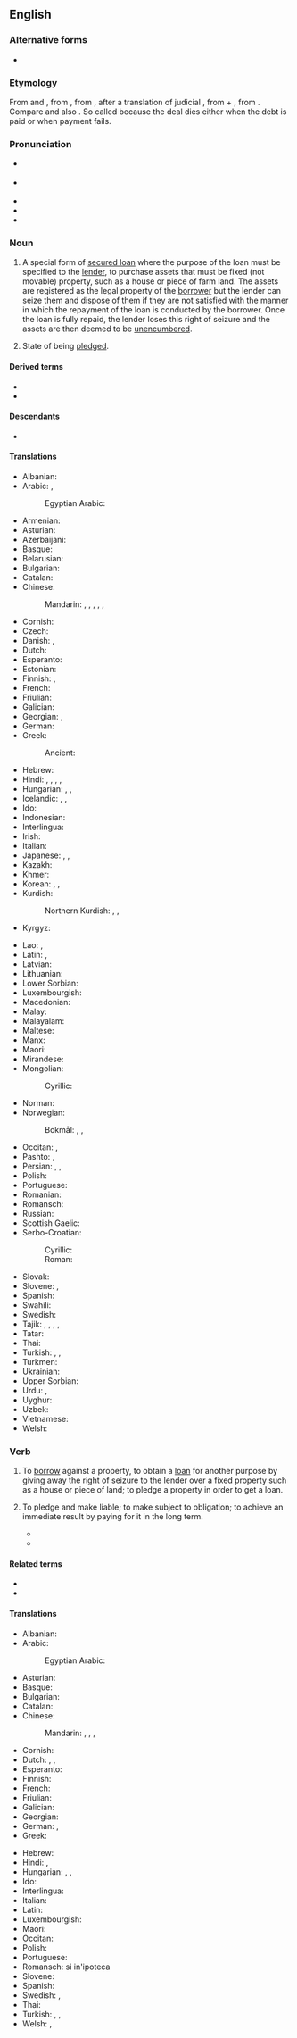 ==English==
{{wikipedia}}

===Alternative forms===
* {{l|en|morgage}} {{qualifier|obsolete}}

===Etymology===
{{root|en|ine-pro|*mer-|id1=die|*wedʰ-}}
From {{inh|en|enm|morgage}} and {{der|en|frm|mortgage}}, from {{der|en|xno|morgage}}, from {{der|en|fro|[[mort]] [[gage]]||death pledge}}, after a translation of judicial {{der|en|ML.|[[mortuus|mortuum]] [[wadium]]}}, from {{m|la|mortuum}} + {{m|la|wadium}}, from {{der|en|frk|*wadi|t=wager, pledge}}. Compare {{m|en|gage}} and also {{m|en|wage}}. So called because the deal dies either when the debt is paid or when payment fails.

===Pronunciation===
* {{a|UK}} {{IPA|en|/ˈmɔː.ɡɪd͡ʒ/}}
* {{a|US}} {{IPA|en|/ˈmɔɹ.ɡɪd͡ʒ/}}
* {{audio|en|en-us-mortgage.ogg|Audio (US)}}
* {{rhymes|en|ɔː(ɹ)ɡɪd͡ʒ|s=2}}
* {{hyph|en|mort|gage}}

===Noun===
{{en-noun|~}}

# {{lb|en|legal}} A special form of [[secured loan]] where the purpose of the loan must be specified to the [[lender]], to purchase assets that must be fixed (not movable) property, such as a house or piece of farm land. The assets are registered as the legal property of the [[borrower]] but the lender can seize them and dispose of them if they are not satisfied with the manner in which the repayment of the loan is conducted by the borrower. Once the loan is fully repaid, the lender loses this right of seizure and the assets are then deemed to be [[unencumbered]].
#: {{ux|en|We're renting a property in the city centre because we can't afford to get a '''mortgage''' yet.}}
# {{lb|en|obsolete}} State of being [[pledge]]d.
#: {{ux|en|lands given in '''mortgage'''}}

====Derived terms====
* {{l|en|anaconda mortgage}}
* {{l|en|mortgage-backed}}

====Descendants====
* {{desc|mn|моргейж|bor=1}}

====Translations====
{{trans-top|special form of secured loan}}
* Albanian: {{t+|sq|hipotekë|f}}
* Arabic: {{t+|ar|رَهْن|m}}, {{t|ar|رَهْن عَقَارِيّ|m}}
*: Egyptian Arabic: {{t|arz|رهن|m|tr=rahn}}
* Armenian: {{t+|hy|հիպոթեկ}}
* Asturian: {{t|ast|hipoteca|f}}
* Azerbaijani: {{t|az|ipoteka}}
* Basque: {{t+|eu|hipoteka}}
* Belarusian: {{t|be|іпатэ́ка|f}}
* Bulgarian: {{t+|bg|ипоте́ка|f}}
* Catalan: {{t+|ca|hipoteca|f}}
* Chinese:
*: Mandarin: {{t+|cmn|抵押|tr=dǐyā}}, {{t|cmn|[[抵押]][[貸款]]}}, {{t|cmn|[[抵押]][[贷款]]|tr=dǐyā dàikuǎn}}, {{t+|cmn|按揭|tr=ànjiē}}, {{qualifier|home loan}} {{t+|cmn|房貸}}, {{t+|cmn|房贷|tr=fángdài}}
* Cornish: {{t|kw|marwostel|m}}
* Czech: {{t+|cs|hypotéka|f}}
* Danish: {{t|da|pant|n}}, {{t|da|boliglån|n}}
* Dutch: {{t+|nl|hypotheek|m}}
* Esperanto: {{t|eo|hipoteko}}
* Estonian: {{t|et|hüpoteek}}
* Finnish: {{t+|fi|asuntolaina}}, {{t+|fi|kiinnelaina}}
* French: {{t+|fr|hypothèque|f}}
* Friulian: {{t|fur|ipoteche|f}}
* Galician: {{t|gl|hipoteca|f}}
* Georgian: {{t|ka|იპოთეკა}}, {{t|ka|გირაო}}
* German: {{t+|de|Hypothek|f}}
* Greek: {{t+|el|υποθήκη|f}}
*: Ancient: {{t|grc|ὑποθήκη|f}}
* Hebrew: {{t+|he|מַשְׁכַּנְתָּא|f|tr=mashkánta}}
* Hindi: {{t+|hi|रेहन|m}}, {{t+|hi|रहन|m}}, {{t+|hi|बंधक|m}}, {{t+|hi|गिरवी|f}}, {{t+check|hi|गिरो|m}}
* Hungarian: {{t+|hu|jelzálog}}, {{t|hu|jelzálogkölcsön}}, {{t+|hu|jelzáloghitel}}
* Icelandic: {{t|is|húsnæðislán|n}}, {{t|is|fasteignalán|n}}, {{t|is|veðlán|n}}
* Ido: {{t+|io|hipoteko}}
* Indonesian: {{t+|id|hipotek}}
* Interlingua: {{t|ia|hypotheca}}
* Irish: {{t|ga|morgáiste|m}}
* Italian: {{t+|it|ipoteca|f}}
* Japanese: {{t+|ja|抵当|tr=ていとう, teitō}}, {{t+|ja|抵当権|tr=ていとうけん, teitōken}}, {{t|ja|住宅ローン|tr=じゅうたくローン, jūtaku rōn}}
* Kazakh: {{t|kk|ипотека}}
* Khmer: {{t|km|និក្ខេប}}
* Korean: {{t+|ko|저당(抵當)}}, {{t+|ko|저당권(抵當權)}}, {{t|ko|모기지 론}}
* Kurdish:
*: Northern Kurdish: {{t+|kmr|îpotek}}, {{t+|kmr|rehîn}}, {{t+|kmr|gerew}}
* Kyrgyz: {{t|ky|ипотека}}
{{trans-mid}}
* Lao: {{t|lo|ຈຳນອງ}}, {{t|lo|ຂອງຈຳນອງ}}
* Latin: {{t|la|pignus|n}}, {{t|la|hypotheca|f}}
* Latvian: {{t|lv|hipotēka|f}}
* Lithuanian: {{t|lt|ipoteka|f}}
* Lower Sorbian: {{t|dsb|hypoteka|f}}
* Luxembourgish: {{t|lb|Hypothéik|f}}
* Macedonian: {{t|mk|хипоте́ка|f}}
* Malay: {{t|ms|gadai janji}}
* Malayalam: {{t+|ml|പണയം}}
* Maltese: {{t|mt|ipoteka|f}}
* Manx: {{t|gv|gioaldeeaght}}
* Maori: {{t|mi|mōkete}}
* Mirandese: {{t|mwl|heipoteca|f}}
* Mongolian:
*: Cyrillic: {{t|mn|моргейж}}
* Norman: {{t|nrf|hypothèque|f}}
* Norwegian:
*: Bokmål: {{t|nb|hypotek|m}}, {{t|nb|pantelån|n}}, {{t|nb|boliglån|n}}
* Occitan: {{t|oc|emprecairada|f}}, {{t|oc|empenhoradura|f}}
* Pashto: {{t+|ps|رهن|tr=rahn}}, {{t|ps|ګرو|m|tr=graw}}
* Persian: {{t+|fa|رهن|tr=rahn}}, {{t+|fa|گرو|tr=gerow}}, {{t+|fa|گرونامه|tr=gerownâme}}
* Polish: {{t+|pl|hipoteka|f}}
* Portuguese: {{t+|pt|hipoteca|f}}
* Romanian: {{t+|ro|ipotecă|f}}
* Romansch: {{t|rm|ipoteca|f}}
* Russian: {{t+|ru|ипоте́ка|f}}
* Scottish Gaelic: {{t|gd|morgaidse}}
* Serbo-Croatian:
*: Cyrillic: {{t|sh|хипоте́ка|f}}
*: Roman: {{t+|sh|hipotéka|f}}
* Slovak: {{t+|sk|hypotéka|f}}
* Slovene: {{t+|sl|hipoteka|f}}, {{t|sl|zastavitev|f}}
* Spanish: {{t+|es|hipoteca|f}}
* Swahili: {{t|sw|rehani}}
* Swedish: {{t+|sv|hypotek|n}}
* Tajik: {{t|tg|гаравпулӣ}}, {{t|tg|ипотека}}, {{t|tg|гаравнома}}, {{t|tg|гаравхат}}, {{t+|tg|раҳн}}
* Tatar: {{t|tt|ипотека}}
* Thai: {{t+|th|จำนอง}}
* Turkish: {{t+|tr|ipotek}}, {{t+|tr|rehin}}, {{t+|tr|tutu}}
* Turkmen: {{t|tk|ipoteka}}
* Ukrainian: {{t+|uk|іпоте́ка}}
* Upper Sorbian: {{t|hsb|hypoteka|f}}
* Urdu: {{t|ur|رَہْن|m|tr=rahn}}, {{t|ur|گِروی|f|tr=girvī}}
* Uyghur: {{t|ug|رەنە}}
* Uzbek: {{t+|uz|ipoteka}}
* Vietnamese: {{t|vi|quyền cầm cố}}
* Welsh: {{t+|cy|morgais|m}}
{{trans-bottom}}

===Verb===
{{en-verb}}

# {{lb|en|transitive|legal}} To [[borrow]] against a property, to obtain a [[loan]] for another purpose by giving away the right of seizure to the lender over a fixed property such as a house or piece of land; to pledge a property in order to get a loan.
#: {{ux|en|to '''mortgage''' a property, an estate, or a shop}}
#: {{ux|en|We '''mortgaged''' our house in order to start a company.}}
# {{lb|en|transitive|figurative}} To pledge and make liable; to make subject to obligation; to achieve an immediate result by paying for it in the long term.
#* {{quote-book|en|year=1982|author=Verne Moberg|title=The Truth and Work of [[w:Victoria Benedictsson|Victoria Benedictsson]]|page=72|passage=She '''mortgaged''' her future for the pleasures of the relationship with the sculptor, a relationship she knew would be short.}}
#* {{quote-book|en|year=2001|author=Antony Rowland|title=[[w:Tony Harrison|Tony Harrison]] and the Holocaust|page=193|passage=Like a latter-day [[w:Faustus|Faustus]] who has '''mortgaged''' his soul to the pursuit of his art, Harrison now desperately craves the paternal love from which his learning has estranged him.}}

====Related terms====
* {{l|en|mortgagee}}
* {{l|en|mortgager}}

====Translations====
{{trans-top|to borrow against a property}}
* Albanian: {{t+|sq|hipotekoj}}
* Arabic:
*: Egyptian Arabic: {{t|arz|رهن|tr=rahan}}
* Asturian: {{t|ast|hipotecar}}
* Basque: {{t|eu|hipotekatu}}
* Bulgarian: {{t|bg|ипотеки́рам}}
* Catalan: {{t+|ca|hipotecar}}
* Chinese:
*: Mandarin: {{t+|cmn|按揭|tr=ànjiē|sc=Hani}}, {{t+|cmn|抵押|tr=dǐyā|sc=Hani}}, {{t+|cmn|質押}}, {{t+|cmn|质押|tr=zhíyā}}
* Cornish: {{t|kw|marwostla}}
* Dutch: {{t+|nl|hypothekeren}}, {{t|nl|lijfrente afsluiten}}, {{t+|nl|verpanden}}
* Esperanto: {{t|eo|hipoteki}}
* Finnish: {{t+|fi|kiinnittää}}
* French: {{t+|fr|hypothéquer}}
* Friulian: {{t|fur|ipotecâ}}
* Galician: {{t|gl|hipotecar}}
* Georgian: {{t|ka|დაგირავება}}
* German: {{t+|de|verpfänden}}, {{t|de|eine Hypothek aufnehmen}}
* Greek: {{t+|el|υποθηκεύω|sc=Grek}}
{{trans-mid}}
* Hebrew: {{t+|he|משכן|tr=mishkén|sc=Hebr}}
* Hindi: {{t+|hi|गिरवी}}, {{t+|hi|रेहन}}
* Hungarian: {{t|hu|[[jelzálog]][[-val|gal]] [[terhel]]}}, {{t|hu|[[jelzálog]][[-ot|ot]] [[tesz]]/[[tetet]] rá}}, {{t+|hu|elzálogosít}}
* Ido: {{t+|io|hipotekizar}}
* Interlingua: {{t|ia|hypothecar}}
* Italian: {{t+|it|ipotecare}}
* Latin: {{t|la|pignerō}}
* Luxembourgish: {{t|lb|hypothekéieren}}
* Maori: {{t|mi|mōkete}}
* Occitan: {{t|oc|emprecairar}}
* Polish: {{t|pl|obciążać hipotekę}}
* Portuguese: {{t+|pt|hipotecar}}
* Romansch: {{t|rm|prender}} si in'ipoteca
* Slovene: {{t|sl|zastaviti}}
* Spanish: {{t+|es|hipotecar}}
* Swedish: {{t+|sv|belåna}}, {{t+|sv|inteckna}}
* Thai: {{t+|th|จำนอง}}
* Turkish: {{t|tr|ipotek vermek}}, {{t|tr|rehin vermek}}, {{t|tr|tutu vermek}}
* Welsh: {{t+|cy|morgeisio}}, {{t|cy|arwystlo}}
{{trans-bottom}}
